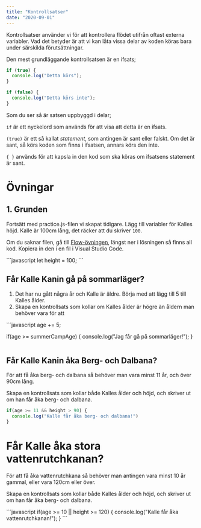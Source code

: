 ```yaml
---
title: "Kontrollsatser"
date: "2020-09-01"
---
```


Kontrollsatser använder vi för att kontrollera flödet utifrån oftast externa variabler. Vad det betyder är att vi kan låta vissa delar av koden köras bara under särskilda förutsättningar.

Den mest grundläggande kontrollsatsen är en ifsats;

```javascript
if (true) {
  console.log("Detta körs");
}

if (false) {
  console.log("Detta körs inte");
}
```

Som du ser så är satsen uppbyggd i delar;

`if` är ett nyckelord som används för att visa att detta är en ifsats.

`(true)` är ett så kallat *statement*, som antingen är sant eller falskt. Om det är sant, så körs koden som finns i ifsatsen, annars körs den inte.

`{ }` används för att kapsla in den kod som ska köras om ifsatsens statement är sant.

# Övningar

## 1. Grunden
Fortsätt med practice.js-filen vi skapat tidigare. Lägg till variabler för Kalles höjd. Kalle är 100cm lång, det räcker att du skriver `100`.

Om du saknar filen, gå till [Flow-övningen](https://guteteknik.netlify.app/prog1/flow), längst ner i lösningen så finns all kod. Kopiera in den i en fil i Visual Studio Code.

<PracticeContainer>
```javascript
let height = 100;
```
</PracticeContainer>

## Får Kalle Kanin gå på sommarläger?
1. Det har nu gått några år och Kalle är äldre. Börja med att lägg till 5 till Kalles ålder.
2. Skapa en kontrollsats som kollar om Kalles ålder är högre än åldern man behöver vara för att 

<PracticeContainer>
```javascript
age += 5;

if(age >= summerCampAge) {
  console.log("Jag får gå på sommarläger!");
}
```javascript
```

</PracticeContainer>

## Får Kalle Kanin åka Berg- och Dalbana?
För att få åka berg- och dalbana så behöver man vara minst 11 år, och över 90cm lång.

Skapa en kontrollsats som kollar både Kalles ålder och höjd, och skriver ut om han får åka berg- och dalbana.

<PracticeContainer>

```javascript
if(age >= 11 && height > 90) {
  console.log("Kalle får åka berg- och dalbana!")
}
```
</PracticeContainer>

# Får Kalle åka stora vattenrutchkanan?

För att få åka vattenrutchkana så behöver man antingen vara minst 10 år gammal, eller vara 120cm eller över.

Skapa en kontrollsats som kollar både Kalles ålder och höjd, och skriver ut om han får åka berg- och dalbana.

<PracticeContainer>
```javascript
if(age >= 10 || height >= 120) {
  console.log("Kalle får åka vattenrutchkanan!");
}
```
</PracticeContainer>